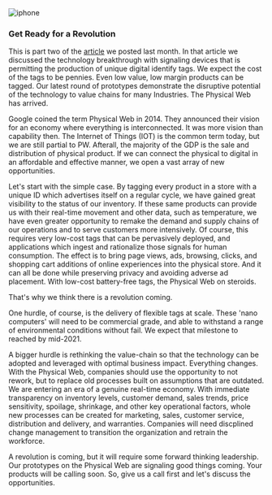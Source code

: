 

<div className={styles["Welcome"]}>

<div className={styles["rcs"]}>     
    <img src={[sensor]} alt="iphone" />   
</div>

### Get Ready for a Revolution

This is part two of the [article](https://proximityblog.netlify.app/posts/2020-10-29/sensing) we posted last month. In that article we discussed the technology breakthrough with signaling devices that is permitting the production of unique digital identify tags. We expect the cost of the tags to be pennies. Even low value, low margin products can be tagged. Our latest round of prototypes demonstrate the disruptive potential of the technology to value chains for many Industries. The Physical Web has arrived.

Google coined the term Physical Web in 2014. They announced their vision for an economy where everything is interconnected. It was more vision than capability then. The Internet of Things (IOT) is the common term today, but we are still partial to PW. Afterall, the majority of the GDP is the sale and distribution of physical product. If we can connect the physical to digital in an affordable and effective manner, we open a vast array of new opportunities.

Let's start with the simple case. By tagging every product in a store with a unique ID which advertises itself on a regular cycle, we have gained great visibility to the status of our inventory. If these same products can provide us with their real-time movement and other data, such as temperature, we have even greater opportunity to remake the demand and supply chains of our operations and to serve customers more intensively. Of course, this requires very low-cost tags that can be pervasively deployed, and applications which ingest and rationalize those signals for human consumption. The effect is to bring page views, ads, browsing, clicks, and shopping cart additions of online experiences into the physical store. And it can all be done while preserving privacy and avoiding adverse ad placement. With low-cost battery-free tags, the Physical Web on steroids.

That's why we think there is a revolution coming. 

One hurdle, of course, is the delivery of flexible tags at scale. These 'nano computers' will need to be commercial grade, and able to withstand a range of environmental conditions without fail. We expect that milestone to reached by mid-2021. 

A bigger hurdle is rethinking the value-chain so that the technology can be adopted and leveraged with optimal business impact. Everything changes. With the Physical Web, companies should use the opportunity to not rework, but to replace old processes built on assumptions that are outdated. We are entering an era of a genuine real-time economy. With immediate transparency on inventory levels, customer demand, sales trends, price sensitivity, spoilage, shrinkage, and other key operational factors, whole new processes can be created for marketing, sales, customer service, distribution and delivery, and warranties. Companies will need discplined change management to transition the organization and retrain the workforce.

A revolution is coming, but it will require some forward thinking leadership. Our prototypes on the Physical Web are signaling good things coming. Your products will be calling soon. So, give us a call first and let's discuss the opportunities. 



</div>
